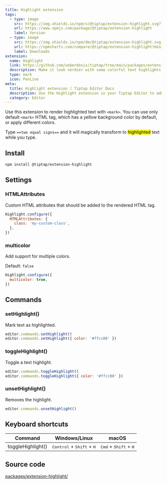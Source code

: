 ```yaml
---
title: Highlight extension
tags:
  - type: image
    src: https://img.shields.io/npm/v/@tiptap/extension-highlight.svg?label=version
    url: https://www.npmjs.com/package/@tiptap/extension-highlight
    label: Version
  - type: image
    src: https://img.shields.io/npm/dm/@tiptap/extension-highlight.svg
    url: https://npmcharts.com/compare/@tiptap/extension-highlight?minimal=true
    label: Downloads
extension:
  name: Highlight
  link: https://github.com/ueberdosis/tiptap/tree/main/packages/extension-highlight
  description: Make it look nerdier with some colorful text highlights.
  type: mark
  icon: PenLine
meta:
  title: Highlight extension | Tiptap Editor Docs
  description: Use the Highlight extension in your Tiptap Editor to add colorful text highlights. Learn more in our docs!
  category: Editor
---
```



Use this extension to render highlighted text with `<mark>`. You can use only default `<mark>` HTML tag, which has a yellow background color by default, or apply different colors.

Type `==two equal signs==` and it will magically transform to <mark>highlighted</mark> text while you type.

<CodeDemo path="/Marks/Highlight" />

## Install

```bash
npm install @tiptap/extension-highlight
```

## Settings

### HTMLAttributes

Custom HTML attributes that should be added to the rendered HTML tag.

```js
Highlight.configure({
  HTMLAttributes: {
    class: 'my-custom-class',
  },
})
```

### multicolor

Add support for multiple colors.

Default: `false`

```js
Highlight.configure({
  multicolor: true,
})
```

## Commands

### setHighlight()

Mark text as highlighted.

```js
editor.commands.setHighlight()
editor.commands.setHighlight({ color: '#ffcc00' })
```

### toggleHighlight()

Toggle a text highlight.

```js
editor.commands.toggleHighlight()
editor.commands.toggleHighlight({ color: '#ffcc00' })
```

### unsetHighlight()

Removes the highlight.

```js
editor.commands.unsetHighlight()
```

## Keyboard shortcuts

| Command           | Windows/Linux                                        | macOS                                            |
| ----------------- | ---------------------------------------------------- | ------------------------------------------------ |
| toggleHighlight() | <kbd>Control</kbd> + <kbd>Shift</kbd> + <kbd>H</kbd> | <kbd>Cmd</kbd> + <kbd>Shift</kbd> + <kbd>H</kbd> |

## Source code

[packages/extension-highlight/](https://github.com/ueberdosis/tiptap/blob/main/packages/extension-highlight/)
